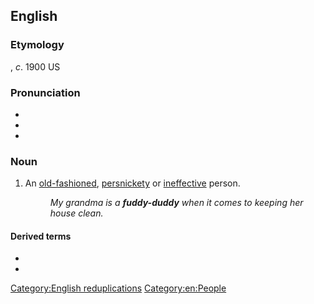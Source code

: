 {{also|fuddyduddy}}
==English==

===Etymology===
{{unk|en}}, ''c''. 1900 US

===Pronunciation===
* {{IPA|/ˈfʌdiˌdʌdi/|lang=en}}
* {{audio|en-us-fuddy-duddy.ogg|Audio (US)|lang=en}}
* {{rhymes|ʌdi|lang=en}}

===Noun===
{{en-noun|fuddy-duddies}}

# {{lb|en|US|informal}} An [[old-fashioned]], [[persnickety]] or [[ineffective]] person.
#: ''My grandma is a '''fuddy-duddy''' when it comes to keeping her house clean.''

====Derived terms====
* {{l|en|fuddy-duddery}}
* {{l|en|fudd}}

[[Category:English reduplications]]
[[Category:en:People]]